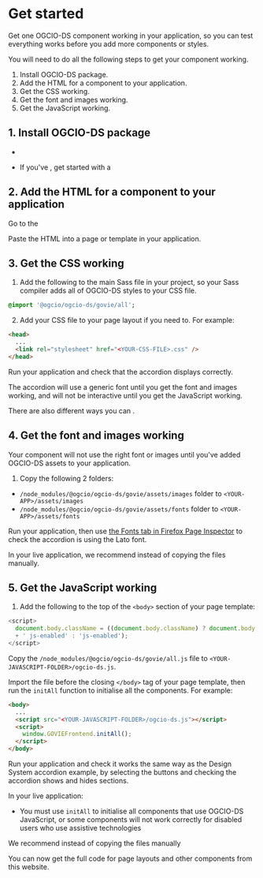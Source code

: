 
<Meta title="Docs/Get started" />

# Get started

Get one OGCIO-DS component working in your application, so you can test everything works before you add more components or styles.

You will need to do all the following steps to get your component working.

1. Install OGCIO-DS package.
2. Add the HTML for a component to your application.
3. Get the CSS working.
4. Get the font and images working.
5. Get the JavaScript working.

## 1. Install OGCIO-DS package

- <Link textToDisplay='Install OGCIO-DS using npm' href='?path=/docs/docs-install-with-npm--docs' />

- If you've <Link textToDisplay='installed using precompiled files' href='?path=/story/docs-install-using-precompiled-files--docs' />, get started with a <Link textToDisplay='a basic page instead' href='?path=/story/docs-install-using-precompiled-files--docs#basic-example-page' />

## 2. Add the HTML for a component to your application

Go to the <Link textToDisplay='example accordion component' href='?path=/docs/typography-accordion--default' />

Paste the HTML into a page or template in your application.

## 3. Get the CSS working

1. Add the following to the main Sass file in your project, so your Sass compiler adds all of OGCIO-DS styles to your CSS file.

```sass
@import '@ogcio/ogcio-ds/govie/all';
```

2. Add your CSS file to your page layout if you need to. For example:

```html
<head>
  ...
  <link rel="stylesheet" href="<YOUR-CSS-FILE>.css" />
</head>
```

Run your application and check that the accordion displays correctly.

The accordion will use a generic font until you get the font and images working, and will not be interactive until you get the JavaScript working.

There are also different ways you can <Link textToDisplay='import OGCIO-DS CSS' href='?path=/docs/docs-import-css-assets-and-javascript--docs' />.

## 4. Get the font and images working

Your component will not use the right font or images until you've added OGCIO-DS assets to your application.

1. Copy the following 2 folders:

- `/node_modules/@ogcio/ogcio-ds/govie/assets/images` folder to `<YOUR-APP>/assets/images`
- `/node_modules/@ogcio/ogcio-ds/govie/assets/fonts` folder to `<YOUR-APP>/assets/fonts`

Run your application, then use [the Fonts tab in Firefox Page Inspector](https://developer.mozilla.org/en-US/docs/Tools/Page_Inspector/How_to/Edit_fonts#The_Fonts_tab) to check the accordion is using the Lato font.

In your live application, we recommend <Link textToDisplay='using an automated task or your build pipeline' href='?path=/docs/docs-import-css-assets-and-javascript--docs#fonts-and-images-assets' /> instead of copying the files manually.

## 5. Get the JavaScript working

1. Add the following to the top of the `<body>` section of your page template:

```javascript
<script>
  document.body.className = ((document.body.className) ? document.body.className
  + ' js-enabled' : 'js-enabled');
</script>
```

Copy the `/node_modules/@ogcio/ogcio-ds/govie/all.js` file to `<YOUR-JAVASCRIPT-FOLDER>/ogcio-ds.js`.

Import the file before the closing `</body>` tag of your page template, then run the `initAll` function to initialise all the components. For example:

```html
<body>
  ...
  <script src="<YOUR-JAVASCRIPT-FOLDER>/ogcio-ds.js"></script>
  <script>
    window.GOVIEFrontend.initAll();
  </script>
</body>
```

Run your application and check it works the same way as the Design System accordion example, by selecting the buttons and checking the accordion shows and hides sections.

In your live application:

- You must use `initAll` to initialise all components that use OGCIO-DS JavaScript, or some components will not work correctly for disabled users who use assistive technologies

We recommend <Link textToDisplay='using an automated task or your build pipeline' href='?path=/docs/docs-import-css-assets-and-javascript--docs#import-javascript' /> instead of copying the files manually

You can now get the full code for page layouts and other components from this website.
